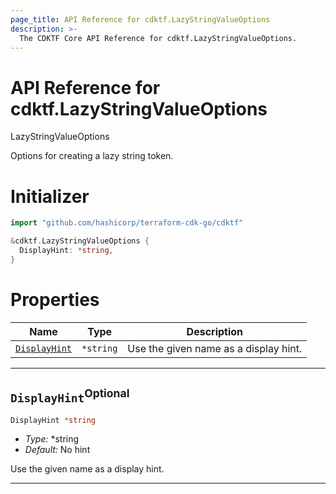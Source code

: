 ```yaml
---
page_title: API Reference for cdktf.LazyStringValueOptions
description: >-
  The CDKTF Core API Reference for cdktf.LazyStringValueOptions.
---
```


<!-- This file is generated through yarn generate-docs -->

# API Reference for cdktf.LazyStringValueOptions

   LazyStringValueOptions <a name="LazyStringValueOptions" id="cdktf.LazyStringValueOptions"></a>
  
  Options for creating a lazy string token.
  
  # Initializer <a name="Initializer" id="cdktf.LazyStringValueOptions.Initializer"></a>
  
  ```go
  import "github.com/hashicorp/terraform-cdk-go/cdktf"
  
  &cdktf.LazyStringValueOptions {
  	DisplayHint: *string,
  }
  ```
  
  # Properties <a name="Properties" id="Properties"></a>
  
  | **Name** | **Type** | **Description** |
  | --- | --- | --- |
  | <code><a href="#cdktf.LazyStringValueOptions.property.displayHint">DisplayHint</a></code> | <code>*string</code> | Use the given name as a display hint. |
  
  ---
  
  ## `DisplayHint`<sup>Optional</sup> <a name="DisplayHint" id="cdktf.LazyStringValueOptions.property.displayHint"></a>
  
  ```go
  DisplayHint *string
  ```
  
  - *Type:* *string
  - *Default:* No hint
  
  Use the given name as a display hint.
  
  ---
  
